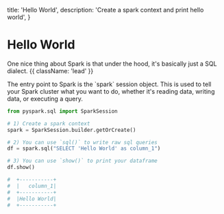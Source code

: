   title: 'Hello World',
  description:
    'Create a spark context and print hello world',
}

# Hello World

One nice thing about Spark is that under the hood, it's basically just a SQL dialect. {{ className: 'lead' }}

<Note>
  The entry point to Spark is the `spark` session object. This is used to tell your Spark cluster what you want to do, whether it's reading data, writing data, or executing a query.
</Note>

```python {{ title: "Python" }}
from pyspark.sql import SparkSession

# 1) Create a spark context
spark = SparkSession.builder.getOrCreate()

# 2) You can use `sql()` to write raw sql queries
df = spark.sql("SELECT 'Hello World' as column_1")

# 3) You can use `show()` to print your dataframe
df.show()

#  +-----------+
#  |   column_1|
#  +-----------+
#  |Hello World|
#  +-----------+
```
